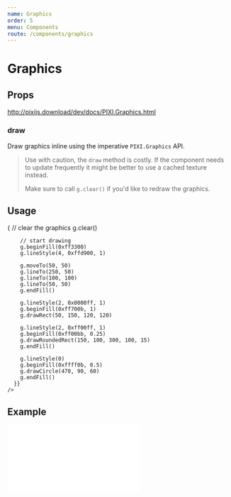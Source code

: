 ```yaml
---
name: Graphics
order: 5
menu: Components
route: /components/graphics
---
```



# Graphics

## Props

http://pixijs.download/dev/docs/PIXI.Graphics.html

### draw

Draw graphics inline using the imperative `PIXI.Graphics` API.

> Use with caution, the `draw` method is costly. If the component needs to update frequently
> it might be better to use a cached texture instead.
>
> Make sure to call `g.clear()` if you'd like to redraw the graphics.

## Usage

<Playground>
  <Stage width={600} height={300} options={{ backgroundColor: 0xffffff }}>
    <Graphics
      draw={g => {
        // clear the graphics
        g.clear()

        // start drawing
        g.beginFill(0xff3300)
        g.lineStyle(4, 0xffd900, 1)

        g.moveTo(50, 50)
        g.lineTo(250, 50)
        g.lineTo(100, 100)
        g.lineTo(50, 50)
        g.endFill()

        g.lineStyle(2, 0x0000ff, 1)
        g.beginFill(0xff700b, 1)
        g.drawRect(50, 150, 120, 120)

        g.lineStyle(2, 0xff00ff, 1)
        g.beginFill(0xff00bb, 0.25)
        g.drawRoundedRect(150, 100, 300, 100, 15)
        g.endFill()

        g.lineStyle(0)
        g.beginFill(0xffff0b, 0.5)
        g.drawCircle(470, 90, 60)
        g.endFill()
      }}
    />
  </Stage>
</Playground>


## Example

<iframe 
  height={500} 
  scrolling="no"
  title="Graphics"
  src="//codepen.io/inlet/embed/d3b1be3b908b1d890442ee0c8baceaaf/?height=300&theme-id=33987&default-tab=result&embed-version=2"
  frameBorder="no" 
  allowFullScreen={true}
  style={{ width: '100%' }} />
